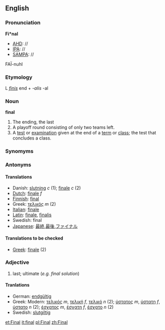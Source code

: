 ==English==
===Pronunciation===
'''Fi*nal'''
*[[AHD]]: //
*[[IPA]]: //
*[[SAMPA]]: //
FA&Iuml;-nuhl

===Etymology===
L ''[[finis]]'' end + ''-alis'' -al

===Noun===
'''final'''

#The ending, the last
#A playoff round consisting of only two teams left.
#A [[test]] or [[examination]] given at the end of a [[term]] or [[class]]; the test that concludes a class.

===Synomyms===
===Antonyms===
====Translations====
{{Top}}
*Danish: [[slutning]] ''c'' (1); [[finale]] ''c'' (2)
*[[Dutch]]: [[finale]] ''f''
*[[Finnish]]: [[final]]
*Greek: [[:el:τελικός|τελικός]] ''m'' (2)
*[[Italian]]: [[finale]]
*[[Latin]]: [[finale]], [[finalis]]
*Swedish: final
*[[Japanese]]: [[最終]],[[最後]],[[ファイナル]]
{{Mid}}
{{Bottom}}

====Translations to be checked====
*[[Greek]]: [[finale]] (2) <!-- I am pretty sure that this word does not exist in the dictionary. It is commonly used, but as far as I know it is slag. Could someone check it also please. -->

===Adjective===
# last; ultimate (''e.g. final solution'')

====Tranlations====
{{Top}}
*German: [[endgültig]]
*Greek: Modern: [[:el:τελικός|τελικός]] ''m'', [[:el:τελικός|τελική]] ''f'', [[:el:τελικός|τελικό]] ''n'' (2); [[:el:ύστατος|ύστατος]] ''m'', [[:el:ύστατος|ύστατη]] ''f'', [[:el:ύστατος|ύστατο]] ''n'' (2); [[:el:έσχατος|έσχατος]] ''m'', [[:el:έσχατος|έσχατη]] ''f'', [[:el:έσχατος|έσχατο]] ''n'' (2)
*Swedish: [[slutgiltig]]
{{Mid}}
{{Bottom}}

[[et:Final]]
[[it:final]]
[[pl:Final]]
[[zh:Final]]